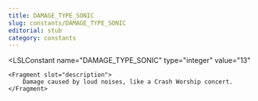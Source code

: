 ```yaml
---
title: DAMAGE_TYPE_SONIC
slug: constants/DAMAGE_TYPE_SONIC
editorial: stub
category: constants
---
```


<LSLConstant
	name="DAMAGE_TYPE_SONIC"
	type="integer"
	value="13"
>
	<Fragment slot="description">
		Damage caused by loud noises, like a Crash Worship concert.
	</Fragment>
</LSLConstant>

